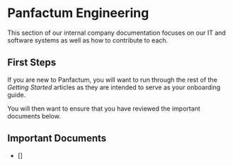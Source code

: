 # Panfactum Engineering

This section of our internal company documentation focuses on our IT and software systems
as well as how to contribute to each.

## First Steps

If you are new to Panfactum, you will want to run through the rest of the *Getting Started* articles as they
are intended to serve as your onboarding guide.

You will then want to ensure that you have reviewed the important documents below.

## Important Documents

- []
